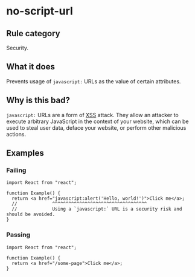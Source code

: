 # no-script-url

## Rule category

Security.

## What it does

Prevents usage of `javascript:` URLs as the value of certain attributes.

## Why is this bad?

`javascript:` URLs are a form of [XSS](https://en.wikipedia.org/wiki/Cross-site_scripting) attack. They allow an attacker to execute arbitrary JavaScript in the context of your website, which can be used to steal user data, deface your website, or perform other malicious actions.

## Examples

### Failing

```tsx twoslash
import React from "react";

function Example() {
  return <a href="javascript:alert('Hello, world!')">Click me</a>;
  //             ^^^^^^^^^^^^^^^^^^^^^^^^^^^^^^^^^^^
  //             Using a `javascript:` URL is a security risk and should be avoided.
}
```

### Passing

```tsx twoslash
import React from "react";

function Example() {
  return <a href="/some-page">Click me</a>;
}
```
